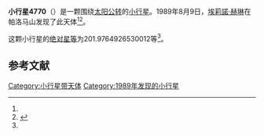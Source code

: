 {{Infobox planet
| bgcolour = #FFFFC0
| name = 4770 Lane
| symbol = 
| image = 
| caption = 
| discovery = yes
| discovery_ref = 
| discoverer = [[埃莉諾·赫琳|埃莉諾·赫琳]]
| discovery_site = [[帕洛马山|帕洛马山]] 
| discovered = 1989年8月9日
| designations = yes
| mp_name = 
| named_after = 
| alt_names = 1989 PC/ 1950 LF
| mp_category = [[主带小行星|主带小行星]]
| orbit_ref = <ref name="a">[http://ssd.jpl.nasa.gov/sbdb.cgi?sstr=4770 4770 Lane] {{Wayback|url=http://ssd.jpl.nasa.gov/sbdb.cgi?sstr=4770 |date=20201124010604 }}，小行星數據庫瀏覽器（JPL Small-Body Database Browser）－[[美国国家航空航天局|美国国家航空航天局]]喷气推进实验室</ref>
| epoch = 2456400.5 (2013年4月18日更新)
| aphelion = {{convert|3.738809889714583|AU|km|3|abbr=on|lk=out}}
| perihelion = {{convert|1.991590954340017|AU|km|3|abbr=on}}
| semimajor = {{convert|2.8652004220273|AU|km|3|abbr=on}}
| eccentricity = 0.304903441
| period = 1771.458312 [[日|日]]<br />4.85[[儒略年|儒略年]]
| avg_speed = 
| inclination = 25.08664883725247
| asc_node = 129.5695454259098
| mean_anomaly = 
| arg_peri = 201.9764926530012
| satellites = 
| physical_characteristics = yes
| dimensions = 
| mass = 
| density = 
| surface_grav = 
| escape_velocity = 
| sidereal_day = 
| axial_tilt = 
| pole_ecliptic_lat = 
| pole_ecliptic_lon = 
| albedo = 
| temperatures= 
| temp_name1 = 
| mean_temp_1 = 
| max_temp_1 = 
| temp_name2 = 
| max_temp_2 = 
| spectral_type = 
| abs_magnitude = 201.9764926530012
}}

'''小行星4770'''（{{lang-en|4770 Lane}}）是一颗围绕[[太阳|太阳]][[公转|公转]]的[[小行星|小行星]]。1989年8月9日，[[埃莉諾·赫琳|埃莉諾·赫琳]]在帕洛马山发现了此天体<ref name="a" /><ref>{{cite news|title=小行星列表|url=http://cfa-www.harvard.edu/iau/lists/NumberedMPs.txt|accessdate=2013-07-08|newspaper=哈佛大学|archive-date=2008-05-17|archive-url=https://web.archive.org/web/20080517010638/http://cfa-www.harvard.edu/iau/lists/NumberedMPs.txt|dead-url=no}}</ref>。

这颗小行星的[[绝对星等|绝对星等]]为201.9764926530012等<ref name="a" />。

==参考文献==
{{reflist}}
{{Minor Planet Number|[[小行星4769|小行星4769]]|[[小行星4771|小行星4771]]}}

{{小天体}}

[[Category:小行星带天体|Category:小行星带天体]]
[[Category:1989年发现的小行星|Category:1989年发现的小行星]]

{{asteroid-stub}}